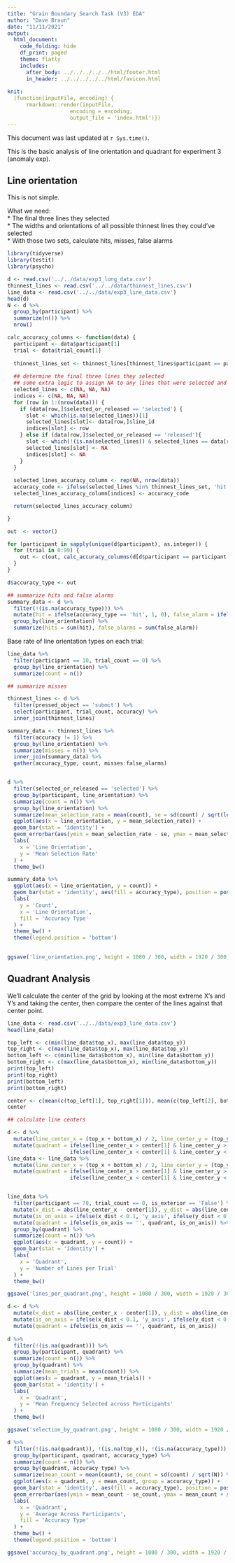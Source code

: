 ```yaml
---
title: "Grain Boundary Search Task (V3) EDA"
author: "Dave Braun"
date: "11/11/2021"
output: 
  html_document:
    code_folding: hide
    df_print: paged
    theme: flatly
    includes:
      after_body: ../../../../../html/footer.html
      in_header: ../../../../../html/favicon.html
    
knit:
  (function(inputFile, encoding) {
      rmarkdown::render(inputFile,
                    encoding = encoding,
                    output_file = 'index.html')})
---
```


This document was last updated at `r Sys.time()`.

This is the basic analysis of line orientation and quadrant for experiment 3 (anomaly exp).

## Line orientation
This is not simple.

What we need:  
* The final three lines they selected  
* The widths and orientations of all possible thinnest lines they could've selected  
* With those two sets, calculate hits, misses, false alarms
  
```r
library(tidyverse)
library(testit)
library(psycho)
```

  
  
```r
d <- read.csv('../../data/exp3_long_data.csv')
thinnest_lines <- read.csv('../../data/thinnest_lines.csv')
line_data <- read.csv('../../data/exp3_line_data.csv')
head(d)
N <- d %>% 
  group_by(participant) %>% 
  summarize(n()) %>% 
  nrow()
```

  
```r
calc_accuracy_columns <- function(data) {
  participant <- data$participant[1]
  trial <- data$trial_count[1]
  
  thinnest_lines_set <- thinnest_lines[thinnest_lines$participant == participant & thinnest_lines$trial_count == trial,]$line_id
  
  ## determine the final three lines they selected
  ## some extra logic to assign NA to any lines that were selected and later released
  selected_lines <- c(NA, NA, NA)
  indices <- c(NA, NA, NA)
  for (row in 1:(nrow(data))) {
    if (data[row,]$selected_or_released == 'selected') {
      slot <- which(is.na(selected_lines))[1]
      selected_lines[slot]<- data[row,]$line_id
      indices[slot] <- row
    } else if (data[row,]$selected_or_released == 'released'){
      slot <- which(!(is.na(selected_lines)) & selected_lines == data[row,]$line_id)
      selected_lines[slot] <- NA
      indices[slot] <- NA
    }
  }
  
  selected_lines_accuracy_column <- rep(NA, nrow(data))
  accuracy_code <- ifelse(selected_lines %in% thinnest_lines_set, 'hit', 'false_alarm')
  selected_lines_accuracy_column[indices] <- accuracy_code

  return(selected_lines_accuracy_column)

}

out  <- vector()

for (participant in sapply(unique(d$participant), as.integer)) {
  for (trial in 0:99) {
    out <- c(out, calc_accuracy_columns(d[d$participant == participant & d$trial_count == trial,]))
  }
}

d$accuracy_type <- out


```
  

```r
## summarize hits and false alarms
summary_data <- d %>% 
  filter(!(is.na(accuracy_type))) %>% 
  mutate(hit = ifelse(accuracy_type == 'hit', 1, 0), false_alarm = ifelse(accuracy_type == 'false_alarm', 1, 0)) %>% 
  group_by(line_orientation) %>% 
  summarize(hits = sum(hit), false_alarms = sum(false_alarm))
```

Base rate of line orientation types on each trial:

```r
line_data %>% 
  filter(participant == 10, trial_count == 0) %>% 
  group_by(line_orientation) %>% 
  summarize(count = n()) 
```


  
```r
## summarize misses

thinnest_lines <- d %>% 
  filter(pressed_object == 'submit') %>% 
  select(participant, trial_count, accuracy) %>% 
  inner_join(thinnest_lines)

summary_data <- thinnest_lines %>% 
  filter(accuracy != 1) %>% 
  group_by(line_orientation) %>% 
  summarize(misses = n()) %>% 
  inner_join(summary_data) %>% 
  gather(accuracy_type, count, misses:false_alarms) 


d %>% 
  filter(selected_or_released == 'selected') %>% 
  group_by(participant, line_orientation) %>% 
  summarize(count = n()) %>% 
  group_by(line_orientation) %>% 
  summarize(mean_selection_rate = mean(count), se = sd(count) / sqrt(length(unique(d$participant)))) %>% 
  ggplot(aes(x = line_orientation, y = mean_selection_rate)) + 
  geom_bar(stat = 'identity') + 
  geom_errorbar(aes(ymin = mean_selection_rate - se, ymax = mean_selection_rate + se), width = .5) +
  labs(
    x = 'Line Orientation',
    y = 'Mean Selection Rate'
  ) + 
  theme_bw()

summary_data %>% 
  ggplot(aes(x = line_orientation, y = count)) +
  geom_bar(stat = 'identity', aes(fill = accuracy_type), position = position_dodge(width = .9)) +
  labs(
    y = 'Count',
    x = 'Line Orientation',
    fill = 'Accuracy Type'
  ) + 
  theme_bw() + 
  theme(legend.position = 'bottom')
  
```
  
```r
ggsave('line_orientation.png', height = 1080 / 300, width = 1920 / 300, units = 'in', dpi = 300)
```
  
  
  
  
## Quadrant Analysis

  
We'll calculate the center of the grid by looking at the most extreme X's and Y's and taking the center, then compare the center of the lines against that center point.
  
  
```r
line_data <- read.csv('../../data/exp3_line_data.csv')
head(line_data)
```

  
```r
top_left <- c(min(line_data$top_x), max(line_data$top_y))
top_right <- c(max(line_data$top_x), max(line_data$top_y))
bottom_left <- c(min(line_data$bottom_x), min(line_data$bottom_y))
bottom_right <- c(max(line_data$bottom_x), min(line_data$bottom_y))
print(top_left)
print(top_right)
print(bottom_left)
print(bottom_right)
```

```r
center <- c(mean(c(top_left[1], top_right[1])), mean(c(top_left[2], bottom_left[2])))
center
```


```r
## calculate line centers

d <- d %>% 
  mutate(line_center_x = (top_x + bottom_x) / 2, line_center_y = (top_y + bottom_y) / 2) %>% 
  mutate(quadrant = ifelse(line_center_x > center[1] & line_center_y > center[2], 'I', ifelse(line_center_x < center[1] & line_center_y > center[2], 'II',
                    ifelse(line_center_x < center[1] & line_center_y < center[2], 'III', ifelse(line_center_x > center[1] & line_center_y < center[2], 'IV', '')))))
line_data <- line_data %>% 
  mutate(line_center_x = (top_x + bottom_x) / 2, line_center_y = (top_y + bottom_y) / 2) %>% 
  mutate(quadrant = ifelse(line_center_x > center[1] & line_center_y > center[2], 'I', ifelse(line_center_x < center[1] & line_center_y > center[2], 'II',
                    ifelse(line_center_x < center[1] & line_center_y < center[2], 'III', ifelse(line_center_x > center[1] & line_center_y < center[2], 'IV', '')))))


line_data %>% 
  filter(participant == 70, trial_count == 0, is_exterior == 'False') %>% 
  mutate(x_dist = abs(line_center_x - center[1]), y_dist = abs(line_center_y - center[2])) %>% 
  mutate(is_on_axis = ifelse(x_dist < 0.1, 'y_axis', ifelse(y_dist < 0.1, 'x_axis', ''))) %>% 
  mutate(quadrant = ifelse(is_on_axis == '', quadrant, is_on_axis)) %>% 
  group_by(quadrant) %>% 
  summarize(count = n()) %>% 
  ggplot(aes(x = quadrant, y = count)) + 
  geom_bar(stat = 'identity') + 
  labs(
    x = 'Quadrant',
    y = 'Number of Lines per Trial'
  ) + 
  theme_bw()

ggsave('lines_per_quadrant.png', height = 1080 / 300, width = 1920 / 300, units = 'in', dpi = 300)

d <- d %>% 
  mutate(x_dist = abs(line_center_x - center[1]), y_dist = abs(line_center_y - center[2])) %>% 
  mutate(is_on_axis = ifelse(x_dist < 0.1, 'y_axis', ifelse(y_dist < 0.1, 'x_axis', ''))) %>% 
  mutate(quadrant = ifelse(is_on_axis == '', quadrant, is_on_axis)) 
  
d %>%   
  filter(!(is.na(quadrant))) %>% 
  group_by(participant, quadrant) %>% 
  summarize(count = n()) %>% 
  group_by(quadrant) %>% 
  summarize(mean_trials = mean(count)) %>% 
  ggplot(aes(x = quadrant, y = mean_trials)) +
  geom_bar(stat = 'identity') +
  labs(
    x = 'Quadrant',
    y = 'Mean Frequency Selected across Participants'
  ) + 
  theme_bw()

ggsave('selection_by_quadrant.png', height = 1080 / 300, width = 1920 / 300, units = 'in', dpi = 300)

d %>% 
  filter(!(is.na(quadrant)), !(is.na(top_x)), !(is.na(accuracy_type))) %>% 
  group_by(participant, quadrant, accuracy_type) %>% 
  summarize(count = n()) %>% 
  group_by(quadrant, accuracy_type) %>% 
  summarize(mean_count = mean(count), se_count = sd(count) / sqrt(N)) %>% 
  ggplot(aes(x = quadrant, y = mean_count, group = accuracy_type)) +
  geom_bar(stat = 'identity', aes(fill = accuracy_type), position = position_dodge(width = .9)) + 
  geom_errorbar(aes(ymin = mean_count - se_count, ymax = mean_count + se_count, group = accuracy_type), width = .5, position = position_dodge(.9)) + 
  labs(
    x = 'Quadrant',
    y = 'Average Across Participants',
    fill = 'Accuracy Type'
  ) + 
  theme_bw() + 
  theme(legend.position = 'bottom')

ggsave('accuracy_by_quadrant.png', height = 1080 / 300, width = 1920 / 300, units = 'in', dpi = 300)

```
  

